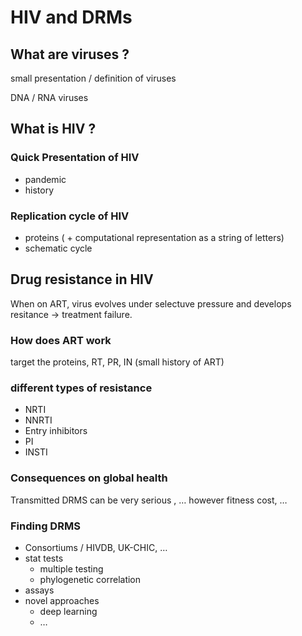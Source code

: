 # HIV and DRMs

## What are viruses ?

small presentation / definition of viruses

DNA / RNA viruses

## What is HIV ?

### Quick Presentation of HIV

-   pandemic
-   history

### Replication cycle of HIV

-   proteins ( + computational representation as a string of letters)
-   schematic cycle

## Drug resistance in HIV

When on ART, virus evolves under selectuve pressure and develops resitance -\> treatment failure.

### How does ART work

target the proteins, RT, PR, IN (small history of ART)

### different types of resistance

-   NRTI
-   NNRTI
-   Entry inhibitors
-   PI
-   INSTI

### Consequences on global health

Transmitted DRMS can be very serious , ... however fitness cost, ...

### Finding DRMS

-   Consortiums / HIVDB, UK-CHIC, ...
-   stat tests
    -   multiple testing
    -   phylogenetic correlation
-   assays
-   novel approaches
    -   deep learning
    -   ...

\printbibliography[segment=\therefsegment,heading=subbibintoc,title={References for chapter \thechapter}]

